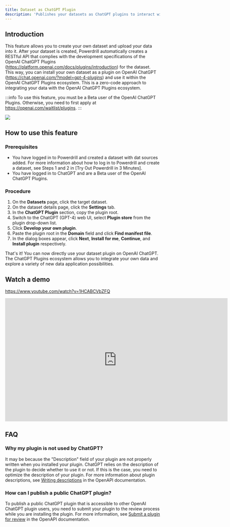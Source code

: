```yaml
---
title: Dataset as ChatGPT Plugin
description: 'Publishes your datasets as ChatGPT plugins to interact with the OpenAI ecosystem'
---
```


## Introduction

This feature allows you to create your own dataset and upload your data into it. After your dataset is created, Powerdrill automatically creates a RESTful API that complies with the development specifications of the OpenAI ChatGPT Plugins (https://platform.openai.com/docs/plugins/introduction) for the dataset. This way, you can install your own dataset as a plugin on OpenAI ChatGPT (https://chat.openai.com/?model=gpt-4-plugins) and use it within the OpenAI ChatGPT Plugins ecosystem. This is a zero-code approach to integrating your data with the OpenAI ChatGPT Plugins ecosystem.

:::info
To use this feature, you must be a Beta user of the OpenAI ChatGPT Plugins. Otherwise, you need to first apply at https://openai.com/waitlist/plugins.
:::


<Frame>
  <img src="/images/dataset_chatgpt_plugin.drawio.png" style={{ borderRadius: '0.5rem' }} />
</Frame>

## How to use this feature

### Prerequisites

- You have logged in to Powerdrill and created a dataset with dat sources added. 
    For more information about how to log in to Powerdrill and create a dataset, see Steps 1 and 2 in [Try Out Powerdrill in 3 Minutes].
- You have logged in to ChatGPT and are a Beta user of the OpenAI ChatGPT Plugins.

### Procedure

1. On the **Datasets** page, click the target dataset.
2. On the dataset details page, click the **Settings** tab.
3. In the **ChatGPT Plugin** section, copy the plugin root.
4. Switch to the ChatGPT (GPT-4) web UI, select **Plugin store** from the plugin drop-down list.
5. Click **Develop your own plugin**. 
6. Paste the plugin root in the **Domain** field and click **Find manifest file**.
7. In the dialog boxes appear, click **Next**, **Install for me**, **Continue**, and **Install plugin** respectively.

That's it! You can now directly use your dataset plugin on OpenAI ChatGPT. The ChatGPT Plugins ecosystem allows you to integrate your own data and explore a variety of new data application possibilities.

## Watch a demo

https://www.youtube.com/watch?v=1HCABCVbZFQ

<iframe width="724" height="400" src="https://www.youtube.com/embed/1HCABCVbZFQ" title="Dataset as ChatGPT plugin - https://powerdrill.ai" frameborder="0" allow="accelerometer; autoplay; clipboard-write; encrypted-media; gyroscope; picture-in-picture; web-share" allowfullscreen></iframe>

## FAQ

### Why my plugin is not used by ChatGPT?

It may be because the "Description" field of your plugin are not properly written when you installed your plugin. ChatGPT relies on the description of the plugin to decide whether to use it or not. If this is the case, you need to optimize the description of your plugin. For more information about plugin descriptions, see [Writing descriptions](https://platform.openai.com/docs/plugins/getting-started/writing-descriptions) in the OpenAPI documentation.

### How can I publish a public ChatGPT plugin?

To publish a public ChatGPT plugin that is accessible to other OpenAI ChatGPT plugin users, you need to submit your plugin to the review process while you are installing the plugin. For more information, see [Submit a plugin for review](https://platform.openai.com/docs/plugins/review/submit-a-plugin-for-review) in the OpenAPI documentation.